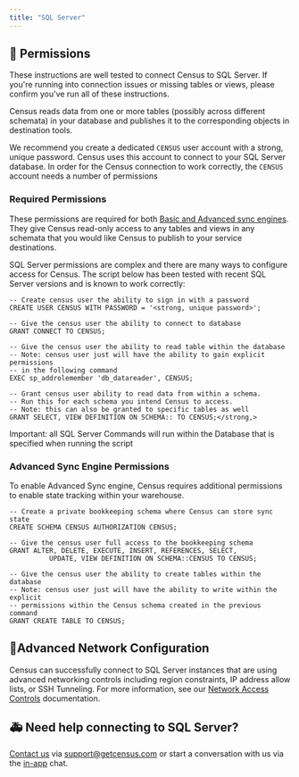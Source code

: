 ```yaml
---
title: "SQL Server"
---
```


## 🔑 Permissions

These instructions are well tested to connect Census to SQL Server. If you're running into connection issues or missing tables or views, please confirm you've run all of these instructions.

Census reads data from one or more tables (possibly across different schemata) in your database and publishes it to the corresponding objects in destination tools.

We recommend you create a dedicated `CENSUS` user account with a strong, unique password. Census uses this account to connect to your SQL Server database. In order for the Census connection to work correctly, the `CENSUS` account needs a number of permissions

### Required Permissions

These permissions are required for both [Basic and Advanced sync engines](/sources/overview#sync-engines). They give Census read-only access to any tables and views in any schemata that you would like Census to publish to your service destinations. 

SQL Server permissions are complex and there are many ways to configure access for Census. The script below has been tested with recent SQL Server versions and is known to work correctly:

```
-- Create census user the ability to sign in with a password
CREATE USER CENSUS WITH PASSWORD = '<strong, unique password>';

-- Give the census user the ability to connect to database
GRANT CONNECT TO CENSUS;

-- Give the census user the ability to read table within the database
-- Note: census user just will have the ability to gain explicit permissions
-- in the following command
EXEC sp_addrolemember 'db_datareader', CENSUS;

-- Grant census user ability to read data from within a schema. 
-- Run this for each schema you intend Census to access.
-- Note: this can also be granted to specific tables as well
GRANT SELECT, VIEW DEFINITION ON SCHEMA:: TO CENSUS;</strong,>
```

Important: all SQL Server Commands will run within the Database that is specified when running the script

### Advanced Sync Engine Permissions

To enable Advanced Sync engine, Census requires additional permissions to enable state tracking within your warehouse.

```
-- Create a private bookkeeping schema where Census can store sync state
CREATE SCHEMA CENSUS AUTHORIZATION CENSUS;

-- Give the census user full access to the bookkeeping schema
GRANT ALTER, DELETE, EXECUTE, INSERT, REFERENCES, SELECT,
          UPDATE, VIEW DEFINITION ON SCHEMA::CENSUS TO CENSUS;

-- Give the census user the ability to create tables within the database
-- Note: census user just will have the ability to write within the explicit
-- permissions within the Census schema created in the previous command
GRANT CREATE TABLE TO CENSUS;
```

## 🚦Advanced Network Configuration

Census can successfully connect to SQL Server instances that are using advanced networking controls including region constraints, IP address allow lists, or SSH Tunneling. For more information, see our [Network Access Controls](/basics/security-and-privacy/regions-and-ip-addresses) documentation. 

## 🚑 Need help connecting to SQL Server?

[Contact us](mailto:support@getcensus.com) via support@getcensus.com or start a conversation with us via the [in-app](https://app.getcensus.com) chat.